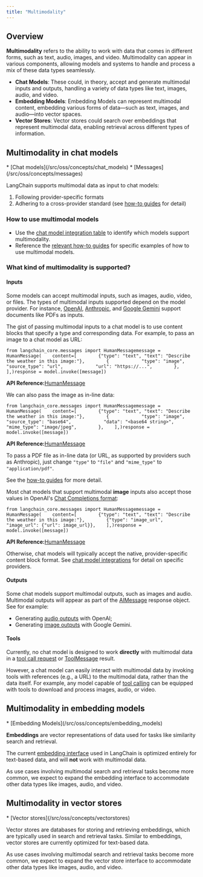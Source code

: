 ```yaml
---
title: "Multimodality"
---
```


## Overview

**Multimodality** refers to the ability to work with data that comes in different forms, such as text, audio, images, and video. Multimodality can appear in various components, allowing models and systems to handle and process a mix of these data types seamlessly.

* **Chat Models**: These could, in theory, accept and generate multimodal inputs and outputs, handling a variety of data types like text, images, audio, and video.
* **Embedding Models**: Embedding Models can represent multimodal content, embedding various forms of data—such as text, images, and audio—into vector spaces.
* **Vector Stores**: Vector stores could search over embeddings that represent multimodal data, enabling retrieval across different types of information.

## Multimodality in chat models

<Info>
  * [Chat models](/src/oss/concepts/chat_models)
  * [Messages](/src/oss/concepts/messages)
</Info>

LangChain supports multimodal data as input to chat models:

1. Following provider-specific formats
2. Adhering to a cross-provider standard (see [how-to guides](/src/oss/how_to/#multimodal) for detail)

### How to use multimodal models

* Use the [chat model integration table](/src/oss/integrations/chat) to identify which models support multimodality.
* Reference the [relevant how-to guides](/src/oss/how_to/#multimodal) for specific examples of how to use multimodal models.

### What kind of multimodality is supported?

#### Inputs

Some models can accept multimodal inputs, such as images, audio, video, or files. The types of multimodal inputs supported depend on the model provider. For instance, [OpenAI](/src/oss/integrations/chat/openai), [Anthropic](/src/oss/integrations/chat/anthropic), and [Google Gemini](/src/oss/integrations/chat/google_generative_ai) support documents like PDFs as inputs.

The gist of passing multimodal inputs to a chat model is to use content blocks that specify a type and corresponding data. For example, to pass an image to a chat model as URL:

```
from langchain_core.messages import HumanMessagemessage = HumanMessage(    content=[        {"type": "text", "text": "Describe the weather in this image:"},        {            "type": "image",            "source_type": "url",            "url": "https://...",        },    ],)response = model.invoke([message])
```

**API Reference:**[HumanMessage](https://python.langchain.com/api_reference/core/messages/langchain_core.messages.human.HumanMessage.html)

We can also pass the image as in-line data:

```
from langchain_core.messages import HumanMessagemessage = HumanMessage(    content=[        {"type": "text", "text": "Describe the weather in this image:"},        {            "type": "image",            "source_type": "base64",            "data": "<base64 string>",            "mime_type": "image/jpeg",        },    ],)response = model.invoke([message])
```

**API Reference:**[HumanMessage](https://python.langchain.com/api_reference/core/messages/langchain_core.messages.human.HumanMessage.html)

To pass a PDF file as in-line data (or URL, as supported by providers such as Anthropic), just change `"type"` to `"file"` and `"mime_type"` to `"application/pdf"`.

See the [how-to guides](/src/oss/how_to/#multimodal) for more detail.

Most chat models that support multimodal **image** inputs also accept those values in OpenAI's [Chat Completions format](https://platform.openai.com/oss/guides/images?api-mode=chat):

```
from langchain_core.messages import HumanMessagemessage = HumanMessage(    content=[        {"type": "text", "text": "Describe the weather in this image:"},        {"type": "image_url", "image_url": {"url": image_url}},    ],)response = model.invoke([message])
```

**API Reference:**[HumanMessage](https://python.langchain.com/api_reference/core/messages/langchain_core.messages.human.HumanMessage.html)

Otherwise, chat models will typically accept the native, provider-specific content block format. See [chat model integrations](/src/oss/integrations/chat) for detail on specific providers.

#### Outputs

Some chat models support multimodal outputs, such as images and audio. Multimodal outputs will appear as part of the [AIMessage](/src/oss/concepts/messages/#aimessage) response object. See for example:

* Generating [audio outputs](/src/oss/integrations/chat/openai/#audio-generation-preview) with OpenAI;
* Generating [image outputs](/src/oss/integrations/chat/google_generative_ai/#multimodal-usage) with Google Gemini.

#### Tools

Currently, no chat model is designed to work **directly** with multimodal data in a [tool call request](/src/oss/concepts/tool_calling) or [ToolMessage](/src/oss/concepts/tool_calling) result.

However, a chat model can easily interact with multimodal data by invoking tools with references (e.g., a URL) to the multimodal data, rather than the data itself. For example, any model capable of [tool calling](/src/oss/concepts/tool_calling) can be equipped with tools to download and process images, audio, or video.

## Multimodality in embedding models

<Info>
  * [Embedding Models](/src/oss/concepts/embedding_models)
</Info>

**Embeddings** are vector representations of data used for tasks like similarity search and retrieval.

The current [embedding interface](https://python.langchain.com/api_reference/core/embeddings/langchain_core.embeddings.embeddings.Embeddings.html#langchain_core.embeddings.embeddings.Embeddings) used in LangChain is optimized entirely for text-based data, and will **not** work with multimodal data.

As use cases involving multimodal search and retrieval tasks become more common, we expect to expand the embedding interface to accommodate other data types like images, audio, and video.

## Multimodality in vector stores

<Info>
  * [Vector stores](/src/oss/concepts/vectorstores)
</Info>

Vector stores are databases for storing and retrieving embeddings, which are typically used in search and retrieval tasks. Similar to embeddings, vector stores are currently optimized for text-based data.

As use cases involving multimodal search and retrieval tasks become more common, we expect to expand the vector store interface to accommodate other data types like images, audio, and video.
